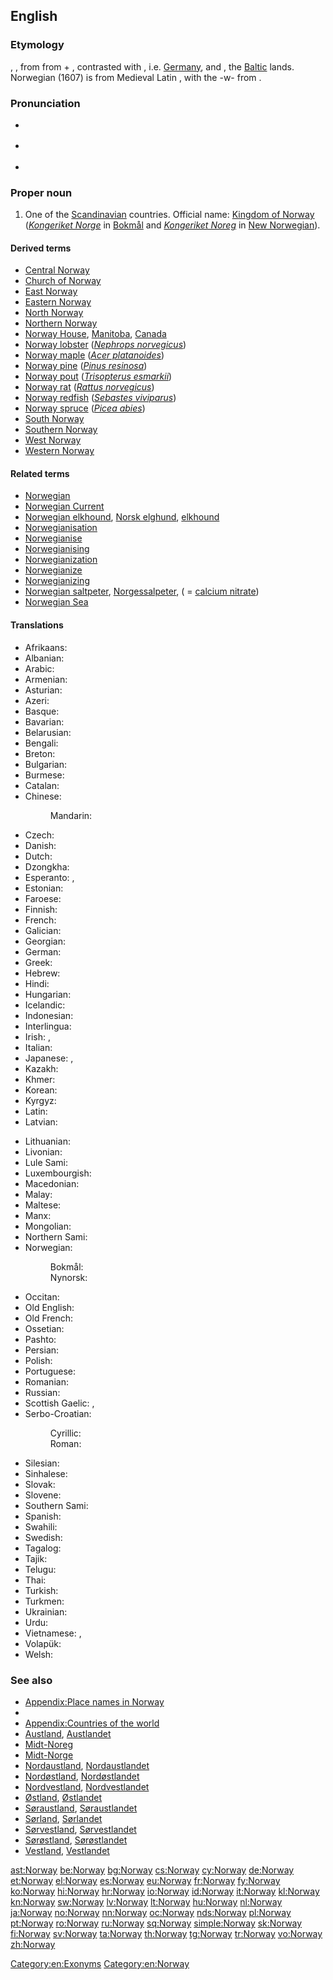 ==English==
{{wikipedia}}

===Etymology===
{{etyl|ang}} {{term|Norweg|lang=ang}}, {{term|Norþweg|lang=ang}}, from {{etyl|non}} {{term|Norvegr||north way|lang=non}} from {{term|norðr|lang=non||north}} + {{term|vegr|lang=non||way}}, contrasted with {{term|suthrvegar||south way|lang=non}}, i.e. [[w:Germany|Germany]], and {{term|austrvegr||east way|lang=non}}, the [[w:Baltic states|Baltic]] lands. Norwegian (1607) is from Medieval Latin {{term|Norvegia|lang=la}}, with the -w- from {{term|Norway|lang=en}}.

===Pronunciation===
* {{a|UK}} {{IPA|/ˈnɔː.weɪ/}}
* {{a|US}} {{IPA|/ˈnɔɹ.weɪ/}}
* {{audio|en-us-Norway.ogg|Audio (US)}}

===Proper noun===
{{en-proper noun}}

# One of the [[Scandinavian]] countries. Official name: [[Kingdom of Norway]] (''[[Kongeriket Norge]]'' in [[Bokmål]] and ''[[Kongeriket Noreg]]'' in [[New Norwegian]]).

====Derived terms====
* [[Central Norway]]
* [[Church of Norway]]
* [[East Norway]]
* [[Eastern Norway]]
* [[North Norway]]
* [[Northern Norway]]
* [[Norway House]], [[Manitoba]], [[Canada]]
* [[Norway lobster]] (''[[Nephrops norvegicus]]'')
* [[Norway maple]] (''[[Acer platanoides]]'')
* [[Norway pine]] (''[[Pinus resinosa]]'')
* [[Norway pout]] (''[[Trisopterus esmarkii]]'')
* [[Norway rat]] (''[[Rattus norvegicus]]'')
* [[Norway redfish]] (''[[Sebastes viviparus]]'')
* [[Norway spruce]] (''[[Picea abies]]'')
* [[South Norway]]
* [[Southern Norway]]
* [[West Norway]]
* [[Western Norway]]

====Related terms====
* [[Norwegian]]
* [[Norwegian Current]]
* [[Norwegian elkhound]], [[Norsk elghund]], [[elkhound]]
* [[Norwegianisation]]
* [[Norwegianise]]
* [[Norwegianising]]
* [[Norwegianization]]
* [[Norwegianize]]
* [[Norwegianizing]]
* [[Norwegian saltpeter]], [[Norgessalpeter]], ( = [[calcium nitrate]])
* [[Norwegian Sea]]

====Translations====
{{trans-top|Scandinavian country}}
* Afrikaans: {{t-|af|Noorweë}}
* Albanian: {{t+|sq|Norvegjia}}
* Arabic: {{t-|ar|النرويج|m|tr=al-narwiij}}
* Armenian: {{t-|hy|Նորվեգիա|tr=Norvegia}}
* Asturian: {{t+|ast|Noruega|f}}
* Azeri: {{t+|az|Norveç}}
* Basque: {{t+|eu|Norvegia}}
* Bavarian: {{tø|bar|Norwegn}}
* Belarusian: {{t-|be|Нарвегія|f|tr=Narvéhija|sc=Cyrl}}
* Bengali: {{t-|bn|নরওয়ে|tr=nar'ōẏē|sc=Beng}}
* Breton: {{t-|br|Norvegia}}
* Bulgarian: {{t+|bg|Норвегия|f|tr=Norvégija|sc=Cyrl}}
* Burmese: {{t-|my|နော်ဝေနိုင်ငံ|sc=Mymr}}
* Catalan: {{t+|ca|Noruega|f}}
* Chinese:
*: Mandarin: {{t-|cmn|挪威|tr=Nuówēi|sc=Hani}}
* Czech: {{t+|cs|Norsko|n}}
* Danish: {{t-|da|Norge|n}}
* Dutch: {{t+|nl|Noorwegen}}
* Dzongkha: {{t-|dz|ནོ་ཝེ་|sc=Tibt}}
* Esperanto: {{t-|eo|Norvegio}}, {{t-|eo|Norvegujo}}
* Estonian: {{t+|et|Norra}}
* Faroese: {{t+|fo|Noreg|n}}
* Finnish: {{t+|fi|Norja}}
* French: {{t+|fr|Norvège|f}}
* Galician: {{t+|gl|Noruega|f}}
* Georgian: {{t-|ka|ნორვეგია|tr=norvegia|sc=Geor}}
* German: {{t+|de|Norwegen|n}}
* Greek: {{t+|el|Νορβηγία|f|tr=Norvigía}}
* Hebrew: {{t-|he|נורווגיה|f|tr=Norvegia}}
* Hindi: {{t+|hi|नॉर्वे|tr=norve}}
* Hungarian: {{t+|hu|Norvégia}}
* Icelandic: {{t+|is|Noregur|m}}
* Indonesian: {{t-|id|Norwegia}}
* Interlingua: {{t-|ia|Norvegia}}
* Irish: {{t-|ga|Iorua|f|alt=An Iorua}}, {{t-|ga|Ríocht na hIorua|f}}
* Italian: {{t+|it|Norvegia|f}}
* Japanese: {{t+|ja|ノルウェー|tr=Noruwē}}, {{qualifier|obsolete}} {{t-|ja|諾威}}
* Kazakh: {{t|kk|Норвегия|tr=Norvegiya|sc=Cyrl}}
* Khmer: {{t-|km|​ន័រវែស|tr=nour vaes|sc=Khmr}}
* Korean: {{t+|ko|노르웨이|tr=Noreuwei|sc=Hang}}
* Kyrgyz: {{t-|ky|Норвегия|tr=Norvegiya|sc=Cyrl}}
* Latin: {{t-|la|Norvegia|f}}
* Latvian: {{t+|lv|Norvēģija|f}}
{{trans-mid}}
* Lithuanian: {{t+|lt|Norvegija}}
* Livonian: {{tø|liv|Norvēgmō}}
* Lule Sami: {{tø|smj|Vuodna}}
* Luxembourgish: {{t+|lb|Norwegen|n}}
* Macedonian: {{t+|mk|Норвешка|f|tr=Norvéška|sc=Cyrl}}
* Malay: {{t-|ms|Norway}}
* Maltese: {{t-|mt|Norveġja}}
* Manx: {{t-|gv|Loghlyn}}
* Mongolian: {{t+|mn|Норвеги|tr=Norvegi|sc=Cyrl}}
* Northern Sami: {{tø|se|Norga}}
* Norwegian:
*: Bokmål: {{t+|no|Norge|n}}
*: Nynorsk: {{t+|no|Noreg|n}}
* Occitan: {{t+|oc|Norvègia|f}}
* Old English: {{t-|ang|Norþweg|m|alt=Norþweġ}}
* Old French: {{tø|fro|Norweie|f}}
* Ossetian: {{tø|os|Норвеги|tr=Norvegi|sc=Cyrl}}
* Pashto: {{t-|ps|ناروې|sc=ps-Arab}}
* Persian: {{t+|fa|نروژ|tr=Norvež}}
* Polish: {{t+|pl|Norwegia|f}}
* Portuguese: {{t+|pt|Noruega|f}}
* Romanian: {{t+|ro|Norvegia|f}}
* Russian: {{t+|ru|Норвегия|f|tr=Norvégija}}
* Scottish Gaelic: {{t-|gd|Nirribhidh|f}}, {{t-|gd|Lochlann|m|f}}
* Serbo-Croatian:
*: Cyrillic: {{t-|sh|Норвешка|f|sc=Cyrl}}
*: Roman: {{t+|sh|Norveška|f}}
* Silesian: {{tø|szl|Norwygijo|f}}
* Sinhalese: {{t-|si|නෝර්වේ|tr=nōrvē|sc=Sinh}}
* Slovak: {{t-|sk|Nórsko|n}}
* Slovene: {{t+|sl|Norveška|f}}
* Southern Sami: {{tø|sma|Nöörje}}
* Spanish: {{t+|es|Noruega|f}}
* Swahili: {{t+|sw|Norwe}}
* Swedish: {{t+|sv|Norge|n}}
* Tagalog: {{t-|tl|Noruwega}}
* Tajik: {{t-|tg|Норвегия|tr=Norvegiya|sc=Cyrl}}
* Telugu: {{t+|te|నార్వే}}
* Thai: {{t+|th|นอร์เวย์|tr=nor-way}}
* Turkish: {{t+|tr|Norveç}}
* Turkmen: {{t-|tk|Norwegiýa}}
* Ukrainian: {{t+|uk|Норвегія|f|tr=Norvéhija|sc=Cyrl}}
* Urdu: {{t-|ur|ناروے|tr=norve}}
* Vietnamese: {{t+|vi|Na Uy}}, {{t-|vi|nước Na uy}}
* Volapük: {{t+|vo|Norgän}}
* Welsh: {{t+|cy|Norwy}}
{{trans-bottom}}

===See also===
* [[Appendix:Place names in Norway]]
* {{list:countries of Europe/en}}
* [[Appendix:Countries of the world]]
* [[Austland]], [[Austlandet]]
* [[Midt-Noreg]]
* [[Midt-Norge]]
* [[Nordaustland]], [[Nordaustlandet]]
* [[Nordøstland]], [[Nordøstlandet]]
* [[Nordvestland]], [[Nordvestlandet]]
* [[Østland]], [[Østlandet]]
* [[Søraustland]], [[Søraustlandet]]
* [[Sørland]], [[Sørlandet]]
* [[Sørvestland]], [[Sørvestlandet]]
* [[Sørøstland]], [[Sørøstlandet]]
* [[Vestland]], [[Vestlandet]]

[[Category:en:Exonyms]]
[[Category:en:Norway]]

[[ast:Norway]]
[[be:Norway]]
[[bg:Norway]]
[[cs:Norway]]
[[cy:Norway]]
[[de:Norway]]
[[et:Norway]]
[[el:Norway]]
[[es:Norway]]
[[eu:Norway]]
[[fr:Norway]]
[[fy:Norway]]
[[ko:Norway]]
[[hi:Norway]]
[[hr:Norway]]
[[io:Norway]]
[[id:Norway]]
[[it:Norway]]
[[kl:Norway]]
[[kn:Norway]]
[[sw:Norway]]
[[lv:Norway]]
[[lt:Norway]]
[[hu:Norway]]
[[nl:Norway]]
[[ja:Norway]]
[[no:Norway]]
[[nn:Norway]]
[[oc:Norway]]
[[nds:Norway]]
[[pl:Norway]]
[[pt:Norway]]
[[ro:Norway]]
[[ru:Norway]]
[[sq:Norway]]
[[simple:Norway]]
[[sk:Norway]]
[[fi:Norway]]
[[sv:Norway]]
[[ta:Norway]]
[[th:Norway]]
[[tg:Norway]]
[[tr:Norway]]
[[vo:Norway]]
[[zh:Norway]]